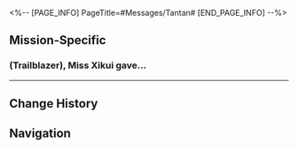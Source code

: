 <%-- [PAGE_INFO]
PageTitle=#Messages/Tantan#
[END_PAGE_INFO] --%>
{{Messages Infobox
|id        = 31
|image     = NPC Tantan Icon.png
|type      = NPC
|sender    = Tantan
|signature = Accidents only take one second to happen, but the pain can last a thousand years
|faction   = The Xianzhou Luofu
}}

==Mission-Specific==
===(Trailblazer), Miss Xikui gave...===
{{Messages
|start_condition = 
|text =
:'''Tantan:''' (Trailblazer), Miss Xikui gave me your contact details. I'm Tantan. I have this to ask. Has the victim already left the scene?
:{Choice} The Alchemy Commission took her
:'''(Trailblazer):''' The Alchemy Commission's healers arrived onsite and already took Mei away
:'''Tantan:''' Do you have Mei's contact details? The speeding starskiff is already gone and I want to ask the victim for details about the starskiff responsible for this
:{Choice} Lemme try
:'''(Trailblazer):''' I'll try to get in touch, but don't get your hopes up.
:'''Tantan:''' Okay. I already talked with the Sky-Faring Commission. Soon there'll be further investigations for any other clues left at the scene
}}
----

==Change History==
{{Change History|1.0}}

==Navigation==
{{Messages Navbox}}